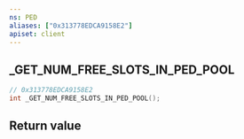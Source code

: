 ```yaml
---
ns: PED
aliases: ["0x313778EDCA9158E2"]
apiset: client
---
```

## _GET_NUM_FREE_SLOTS_IN_PED_POOL

```c
// 0x313778EDCA9158E2
int _GET_NUM_FREE_SLOTS_IN_PED_POOL();
```



## Return value